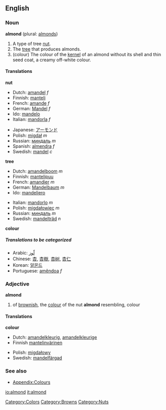 ==English==

===Noun===
'''almond''' (plural: [[almonds]])

#<!--DefA-->A type of tree [[nut]].
#<!--DefB-->The [[tree]] that produces almonds.
#<!--DefC-->(colour) The colour of the [[kernel]] of an almond without its shell and thin seed coat, a creamy off-white colour.

<!-- Maybe somebody would like to add a colour patch? There is one that I have moved to talk, but the colour is completely wrong-->

====Translations====
<!--DefA-->'''nut'''
{{top}}
*Dutch: [[amandel]] ''f''
*Finnish: [[manteli]]
*French: [[amande]] ''f''
*German: [[Mandel]] ''f''
*Ido: [[mandelo]]
*Italian: [[mandorla]] ''f''
{{mid}}
*Japanese: [[アーモンド]]
*Polish: [[migdał]] ''m''
*Russian: [[миндаль]] ''m''
*Spanish: [[almendra]] ''f''
*Swedish: [[mandel]] ''c''
{{bottom}}

<!--DefB-->'''tree'''
{{top}}
*Dutch: [[amandelboom]] ''m''
*Finnish: [[mantelipuu]]
*French: [[amandier]] ''m''
*German: [[Mandelbaum]] ''m''
*Ido: [[mandeliero]]
{{mid}}
*Italian: [[mandorlo]] ''m''
*Polish: [[migdałowiec]] ''m''
*Russian: [[миндаль]] ''m''
*Swedish: [[mandelträd]] ''n''
{{bottom}}

<!--DefC-->'''colour'''
{{top}}
{{mid}}
{{bottom}}

=====Translations to be categorized=====
{{checktrans}}
<!--Remove this section once all of the translations below have been moved into the tables above.-->
*Arabic: [[لّوز]]
*Chinese: [[杏]], [[杏樹]], [[杏树]], [[杏仁]]
*Korean: [[알몬드]]
*Portuguese: [[amêndoa]] ''f''

===Adjective===
'''almond'''

#<!--DefD-->of [[brownish]], the [[colour]] of the nut '''almond''' resembling, colour

====Translations====
<!--DefD-->'''colour'''
{{top}}
*Dutch: [[amandelkleurig]], [[amandelkleurige]]
*Finnish [[mantelinvärinen]]
{{mid}}
*Polish: [[migdałowy]]
*Swedish: [[mandelfärgad]]
{{bottom}}

===See also===
*[[Wiktionary_Appendix:Colours|Appendix:Colours]]

[[Category:Colors]]
[[Category:Browns]]
[[Category:Nuts]]

[[io:almond]]
[[it:almond]]